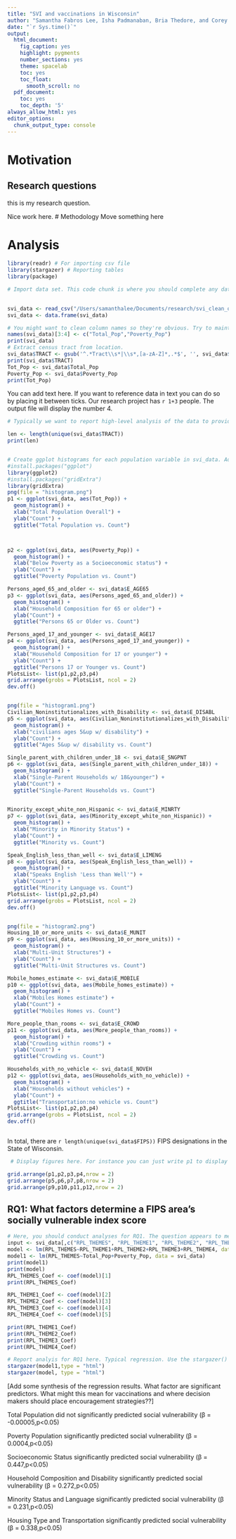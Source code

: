 ```yaml
---
title: "SVI and vaccinations in Wisconsin"
author: "Samantha Fabros Lee, Isha Padmanaban, Bria Thedore, and Corey Jackson"
date: "`r Sys.time()`"
output:
  html_document:
    fig_caption: yes
    highlight: pygments
    number_sections: yes
    theme: spacelab
    toc: yes
    toc_float:
      smooth_scroll: no
  pdf_document:
    toc: yes
    toc_depth: '5'
always_allow_html: yes
editor_options: 
  chunk_output_type: console
---
```

# Motivation

## Research questions
this is my research question. 

Nice work here. 
# Methodology
Move something here

# Analysis 

```r
library(readr) # For importing csv file
library(stargazer) # Reporting tables
library(package)

# Import data set. This code chunk is where you should complete any data munging. You should import/clean data here, rename columns etc. Line 29 starts the code block and line 33 ends the code block. Notice on line 29 include=FALSE will hide code from the document that is rendered Knit the document.

 
svi_data <- read_csv("/Users/samanthalee/Documents/research/svi_clean_output.csv")
svi_data <- data.frame(svi_data)

# You might want to clean column names so they're obvious. Try to maintain consistency.
names(svi_data)[3:4] <- c("Total_Pop","Poverty_Pop")
print(svi_data)
# Extract census tract from location.
svi_data$TRACT <- gsub('^.*Tract\\s*|\\s*,[a-zA-Z]*,.*$', '', svi_data$LOCATION)
print(svi_data$TRACT)
Tot_Pop <- svi_data$Total_Pop
Poverty_Pop <- svi_data$Poverty_Pop
print(Tot_Pop)
```

You can add text here. If you want to reference data in text you can do so by placing it between ticks. Our research project has `r 1+3` people. The output file will display the number 4. 

```r
# Typically we want to report high-level analysis of the data to provide the reader a window into the data. You should report how many records are in the data field. You can also report high-level statistics e.g., a table of race/ethnicity groups. 

len <- length(unique(svi_data$TRACT))
print(len)


# Create ggplot histograms for each population variable in svi_data. Add the figures in a matrix grid e.g., the code grid.arrange(p1, p2, nrow = 1) will place to figures named p1 and p2 side by side. Have 4 visualizations per row.
#install.packages("ggplot")
library(ggplot2)
#install.packages("gridExtra")
library(gridExtra)
png(file = "histogram.png")
p1 <- ggplot(svi_data, aes(Tot_Pop)) + 
  geom_histogram() +
  xlab("Total Population Overall") +
  ylab("Count") +
  ggtitle("Total Population vs. Count")



p2 <- ggplot(svi_data, aes(Poverty_Pop)) + 
  geom_histogram() +
  xlab("Below Poverty as a Socioeconomic status") +
  ylab("Count") +
  ggtitle("Poverty Population vs. Count")

Persons_aged_65_and_older <- svi_data$E_AGE65
p3 <- ggplot(svi_data, aes(Persons_aged_65_and_older)) + 
  geom_histogram() +
  xlab("Household Composition for 65 or older") +
  ylab("Count") +
  ggtitle("Persons 65 or Older vs. Count")

Persons_aged_17_and_younger <- svi_data$E_AGE17
p4 <- ggplot(svi_data, aes(Persons_aged_17_and_younger)) + 
  geom_histogram() +
  xlab("Household Composition for 17 or younger") +
  ylab("Count") +
  ggtitle("Persons 17 or Younger vs. Count")
PlotsList<- list(p1,p2,p3,p4)
grid.arrange(grobs = PlotsList, ncol = 2)
dev.off()


png(file = "histogram1.png")
Civilian_Noninstitutionalizes_with_Disability <- svi_data$E_DISABL
p5 <- ggplot(svi_data, aes(Civilian_Noninstitutionalizes_with_Disability)) + 
  geom_histogram() +
  xlab("civilians ages 5&up w/ disability") +
  ylab("Count") +
  ggtitle("Ages 5&up w/ disability vs. Count")

Single_parent_with_children_under_18 <- svi_data$E_SNGPNT
p6 <- ggplot(svi_data, aes(Single_parent_with_children_under_18)) + 
  geom_histogram() +
  xlab("Single-Parent Households w/ 18&younger") +
  ylab("Count") +
  ggtitle("Single-Parent Households vs. Count")
  

Minority_except_white_non_Hispanic <- svi_data$E_MINRTY
p7 <- ggplot(svi_data, aes(Minority_except_white_non_Hispanic)) + 
  geom_histogram() +
  xlab("Minority in Minority Status") +
  ylab("Count") +
  ggtitle("Minority vs. Count")

Speak_English_less_than_well <- svi_data$E_LIMENG
p8 <- ggplot(svi_data, aes(Speak_English_less_than_well)) + 
  geom_histogram() +
  xlab("Speaks English 'Less than Well'") +
  ylab("Count") +
  ggtitle("Minority Language vs. Count")
PlotsList<- list(p1,p2,p3,p4)
grid.arrange(grobs = PlotsList, ncol = 2)
dev.off()


png(file = "histogram2.png")
Housing_10_or_more_units <- svi_data$E_MUNIT
p9 <- ggplot(svi_data, aes(Housing_10_or_more_units)) + 
  geom_histogram() +
  xlab("Multi-Unit Structures") +
  ylab("Count") +
  ggtitle("Multi-Unit Structures vs. Count")

Mobile_homes_estimate <- svi_data$E_MOBILE
p10 <- ggplot(svi_data, aes(Mobile_homes_estimate)) + 
  geom_histogram() +
  xlab("Mobiles Homes estimate") +
  ylab("Count") +
  ggtitle("Mobiles Homes vs. Count")

More_people_than_rooms <- svi_data$E_CROWD
p11 <- ggplot(svi_data, aes(More_people_than_rooms)) + 
  geom_histogram() +
  xlab("Crowding within rooms") +
  ylab("Count") +
  ggtitle("Crowding vs. Count")

Households_with_no_vehicle <- svi_data$E_NOVEH
p12 <- ggplot(svi_data, aes(Households_with_no_vehicle)) + 
  geom_histogram() +
  xlab("Households without vehicles") +
  ylab("Count") +
  ggtitle("Transportation:no vehicle vs. Count")
PlotsList<- list(p1,p2,p3,p4)
grid.arrange(grobs = PlotsList, ncol = 2)
dev.off()



```

In total, there are `r length(unique(svi_data$FIPS))` FIPS designations in the State of Wisconsin.

```r
 # Display figures here. For instance you can just write p1 to display the chart or use grid.arrange(p1, p2, nrow = 1)

grid.arrange(p1,p2,p3,p4,nrow = 2)
grid.arrange(p5,p6,p7,p8,nrow = 2)
grid.arrange(p9,p10,p11,p12,nrow = 2)

```

## RQ1: What factors determine a FIPS area's socially vulnerable index score
```r
# Here, you should conduct analyses for RQ1. The question appears to me to be a simple regression with the dependent variable RPL_Themes and independent variables all other attributes describing FIPS. 
input <- svi_data[,c("RPL_THEMES", "RPL_THEME1", "RPL_THEME2", "RPL_THEME3", "RPL_THEME4")]
model <- lm(RPL_THEMES~RPL_THEME1+RPL_THEME2+RPL_THEME3+RPL_THEME4, data = input)
model1 <- lm(RPL_THEMES~Total_Pop+Poverty_Pop, data = svi_data)
print(model1)
print(model)
RPL_THEMES_Coef <- coef(model)[1]
print(RPL_THEMES_Coef)

RPL_THEME1_Coef <- coef(model)[2]
RPL_THEME2_Coef <- coef(model)[3]
RPL_THEME3_Coef <- coef(model)[4]
RPL_THEME4_Coef <- coef(model)[5]

print(RPL_THEME1_Coef)
print(RPL_THEME2_Coef)
print(RPL_THEME3_Coef)
print(RPL_THEME4_Coef)
```

```r
# Report analyis for RQ1 here. Typical regression. Use the stargazer() function to report table. 
stargazer(model1,type = "html")
stargazer(model, type = "html")
```

[Add some synthesis of the regression results. What factor are significant predictors. What might this mean for vaccinations and where decision makers should place encouragement strategies??]

Total Population did not significantly predicted social vulnerability (β = -0.00005,p<0.05)

Poverty Population significantly predicted social vulnerability (β = 0.0004,p<0.05)

Socioeconomic Status significantly predicted social vulnerability (β = 0.447,p<0.05)

Household Composition and Disability significantly predicted social vulnerability (β = 0.272,p<0.05)

Minority Status and Language significantly predicted social vulnerability (β = 0.231,p<0.05)

Housing Type and Transportation significantly predicted social vulnerability (β = 0.338,p<0.05)
